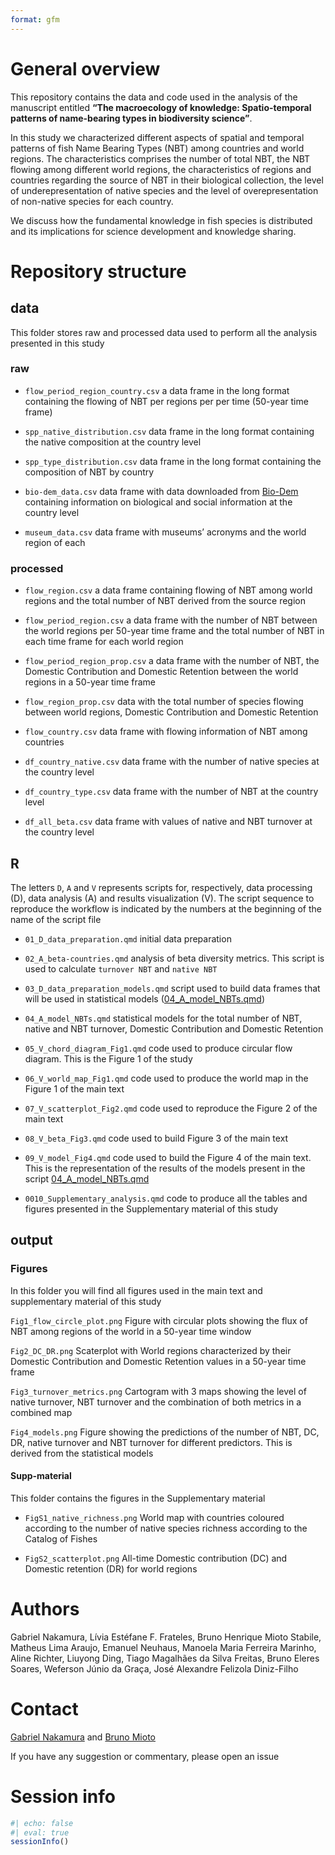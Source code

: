 ```yaml
---
format: gfm
---
```


<!-- Please do not edit .md document. Instead use .qmd -->

# General overview

This repository contains the data and code used in the analysis of the manuscript entitled **"The macroecology of knowledge: Spatio-temporal patterns of name-bearing types in biodiversity science"**. 

In this study we characterized different aspects of spatial and temporal patterns of fish Name Bearing Types (NBT) among countries and world regions. The characteristics comprises the number of total NBT, the NBT flowing among different world regions, the characteristics of regions and countries regarding the source of NBT in their biological collection, the level of underepresentation of native species and the level of overepresentation of non-native species for each country.

We discuss how the fundamental knowledge in fish species is distributed and its implications for science development and knowledge sharing.

# Repository structure

## data

This folder stores raw and processed data used 
    to perform all the analysis presented in this
    study

### raw

- `flow_period_region_country.csv` a data frame in the long format containing the flowing of NBT 
    per regions per per time (50-year time frame)

- `spp_native_distribution.csv` data frame in the long format containing the native composition 
    at the country level
    
- `spp_type_distribution.csv` data frame in the long format containing the composition of NBT by country

- `bio-dem_data.csv` data frame with data downloaded from [Bio-Dem](https://bio-dem.surge.sh/#awards) containing information on biological and social
    information at the country level

- `museum_data.csv` data frame with museums' acronyms and the world region of each

### processed 

- `flow_region.csv` a data frame containing flowing of NBT among world regions and the total number of NBT derived from the source region

- `flow_period_region.csv` a data frame with the number of NBT between the world regions per 50-year time frame and the total number of NBT
    in each time frame for each world region

- `flow_period_region_prop.csv` a data frame with the number of NBT, the Domestic Contribution and Domestic Retention between the world regions in a 50-year time frame

- `flow_region_prop.csv`  data with the total number of species flowing between world regions, Domestic Contribution and Domestic Retention

- `flow_country.csv` data frame with flowing information of NBT among countries 

- `df_country_native.csv` data frame with the number of native species at the country level

- `df_country_type.csv` data frame with the number of NBT at the country level

- `df_all_beta.csv` data frame with values of native and NBT turnover at the country level

## R

The letters `D`, `A` and `V` represents scripts for, respectively, data processing (D), data analysis (A) and results visualization (V). The script sequence to reproduce the workflow is indicated by the numbers at the beginning of the name of the script file

- `01_D_data_preparation.qmd` initial data preparation 

- `02_A_beta-countries.qmd` analysis of beta diversity metrics. This script is used to calculate `turnover NBT` and `native NBT`

- `03_D_data_preparation_models.qmd` script used to build data frames that will be used in statistical models ([04_A_model_NBTs.qmd]())

- `04_A_model_NBTs.qmd` statistical models for the total number of NBT, native and NBT turnover, Domestic Contribution and Domestic Retention

- `05_V_chord_diagram_Fig1.qmd` code used to produce circular flow diagram. This is the Figure 1 of the study

- `06_V_world_map_Fig1.qmd` code used to produce the world map in the Figure 1 of the main text 

- `07_V_scatterplot_Fig2.qmd` code used to reproduce the Figure 2 of the main text 

- `08_V_beta_Fig3.qmd` code used to build Figure 3 of the main text

- `09_V_model_Fig4.qmd` code used to build the Figure 4 of the main text. This is the representation of the results of the models present in the script [04_A_model_NBTs.qmd]()

- `0010_Supplementary_analysis.qmd` code to produce all the tables and figures presented in the Supplementary material of this study

## output

### Figures

In this folder you will find all figures used in the main text and supplementary material of this study

`Fig1_flow_circle_plot.png` Figure with circular plots showing the flux of NBT among regions of the world in a 
    50-year time window

`Fig2_DC_DR.png` Scaterplot with World regions characterized by their Domestic Contribution and
   Domestic Retention values in a 50-year time frame

`Fig3_turnover_metrics.png` Cartogram with 3 maps showing the level of native turnover, NBT turnover and the combination of both metrics in a combined map

`Fig4_models.png` Figure showing the predictions of the number of NBT, DC, DR, native turnover and NBT turnover for different predictors. This is derived from the statistical models

#### Supp-material

This folder contains the figures in the Supplementary material

- `FigS1_native_richness.png` World map with countries coloured according to the number of native species richness according to the Catalog of Fishes

- `FigS2_scatterplot.png` All-time Domestic contribution (DC) and Domestic retention (DR) for world regions

# Authors

Gabriel Nakamura, Lívia Estéfane F. Frateles, Bruno Henrique Mioto Stabile, Matheus Lima Araujo, Emanuel Neuhaus, Manoela Maria Ferreira Marinho, Aline Richter, Liuyong Ding, Tiago Magalhães da Silva Freitas, Bruno Eleres Soares, Weferson Júnio da Graça, José Alexandre Felizola Diniz-Filho

# Contact

[Gabriel Nakamura](https://github.com/GabrielNakamura) and [Bruno Mioto](https://github.com/brunomioto)

If you have any suggestion or commentary, please open an issue

# Session info

```r
#| echo: false
#| eval: true
sessionInfo()
```

